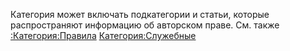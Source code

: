 Категория может включать подкатегории и статьи, которые распространяют информацию об авторском праве. См. также [[:Категория:Правила]]
[[Категория:Служебные]]